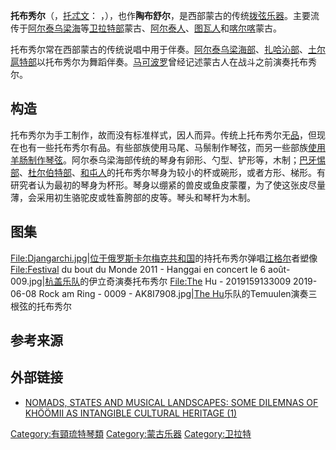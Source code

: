 {{Infobox instrument
| name                  = 托布秀尔
| image                 = Topshuur.jpg
| image_size            = 
| alt                   =
| caption               =
| background            =
| names                 =
| classification        = [[拨弦乐器|拨弦乐器]]
| hornbostel_sachs      =321.321
| hornbostel_sachs_desc =
| inventors             =
| developed             =
| timbre                = 
| volume                = 
| attack                = 
| decay                 = 
| range                 =
| pitch                 = 
| related               =
* [[火不思|火不思]]
* [[冬不拉|冬不拉]]
* {{le|多什普鲁尔|Doshpuluur}}
* [[巴拉莱卡|巴拉莱卡]]
| musicians             =
| builders              =
| articles              =
}}
'''托布秀尔'''（{{mong|m=ᠲᠣᠪᠰᠢᠭᠤᠷ|k=Товшуур}}，[[托忒文|托忒文]]：{{MongolUnicode|ᡐᡆᡋᠱᡇᡇᠷ}} ，{{lang-alt|Топшуур}}），也作'''陶布舒尔'''，是西部蒙古的传统[[拨弦乐器|拨弦乐器]]。主要流传于[[阿尔泰乌梁海|阿尔泰乌梁海]]等[[卫拉特部|卫拉特部]]蒙古、[[阿尔泰人|阿尔泰人]]、[[图瓦人|图瓦人]]和[[喀尔喀|喀尔喀]]蒙古。{{r|Pegg (a)}}

托布秀尔常在西部蒙古的传统说唱中用于伴奏。{{r|Krader}}[[阿尔泰乌梁海部|阿尔泰乌梁海部]]、[[扎哈沁部|扎哈沁部]]、[[土尔扈特部|土尔扈特部]]以托布秀尔为舞蹈伴奏。{{r|Pegg book|page=81}}[[马可波罗|马可波罗]]曾经记述蒙古人在战斗之前演奏托布秀尔。{{r|Pegg (b)}}

== 构造 ==
托布秀尔为手工制作，故而没有标准样式，因人而异。传统上托布秀尔无[[品|品]]，{{r|Pegg book|page=81}}但现在也有一些托布秀尔有品。有些部族使用马尾、马鬃制作琴弦，而另一些部族[[羊肠弦|使用羊肠制作琴弦]]。阿尔泰乌梁海部传统的琴身有卵形、勺型、铲形等，木制；[[巴牙惕|巴牙惕部]]、[[杜尔伯特部_(绰罗斯氏)|杜尔伯特部]]、[[和屯人|和屯人]]的托布秀尔琴身为较小的杯或碗形，或者方形、梯形。有研究者认为最初的琴身为杯形。琴身以绷紧的兽皮或鱼皮蒙覆，为了使这张皮尽量薄，会采用初生骆驼皮或牲畜胯部的皮等。琴头和琴杆为木制。{{r|Pegg book|page=81|中新网}}

== 图集 ==
<gallery>
File:Djangarchi.jpg|位于俄罗斯[[卡尔梅克共和国|卡尔梅克共和国]]的持托布秀尔弹唱[[江格尔|江格尔]]者塑像
File:Festival du bout du Monde 2011 - Hanggai en concert le 6 août- 009.jpg|[[杭盖乐队|杭盖乐队]]的伊立奇演奏托布秀尔
File:The Hu - 2019159133009 2019-06-08 Rock am Ring - 0009 - AK8I7908.jpg|[[The_Hu|The Hu]]乐队的Temuulen演奏三根弦的托布秀尔
</gallery>

== 参考来源 ==
{{reflist|refs=
<ref name="Pegg (a)">{{cite encyclopedia |last=Pegg |first=Carole |title=Inner Asia |encyclopedia=Grove Music Online |year=2014 |publisher=Oxford University Press |url=http://www.oxfordmusiconline.com/subscriber/article/grove/music/53237 |access-date=2014-09-18|language=en}}</ref> 
<ref name="Krader">{{cite encyclopedia |last=Krader |first=Lawrence |title=Altaian |encyclopedia=Encyclopedia of World Cultures |year=1996 |publisher=Macmillan Reference USA |url=http://go.galegroup.com/ps/i.do?id=GALE%7CCX3458000951&v=2.1&it=r&p=GVRL&sw=w&asid=18dc459ce28fcb2e695684598c515047 |access-date=2014-09-17|language=en}}</ref>
<ref name="Pegg (b)">{{cite encyclopedia |last=Pegg |first=Carole |title=Topshuur |encyclopedia=Grove Music Online |year=2014 |publisher=Oxford University Press |url=http://www.oxfordmusiconline.com/subscriber/article/grove/music/53237 |access-date=2014-09-18|language=en}}</ref>
<ref name=中新网>{{Cite news|url=http://news.sina.com.cn/o/2014-02-20/164129520207.shtml|title=新疆“托布秀尔”传承人和她的传承梦|author1=王陆斌|author2=萨仁图亚|website=中国新闻网|date=2014-02-20}}</ref>
<ref name="Pegg book">{{Cite book|url=https://books.google.co.jp/books?id=uxEGTwiCvd8C&pg=PA81&lpg=PA81&dq=topshuur&source=bl&ots=7lQSoiDx8O&sig=ACfU3U3Vj1utofj_DaNXMF102IH9XfrBQQ&hl=en&sa=X&ved=2ahUKEwjKw-2Hw-jvAhUb7WEKHXxNBs4Q6AEwCXoECAQQAw#v=onepage&q=topshuur&f=false|title=Mongolian Music, Dance, & Oral Narrative: Performing Diverse Identities|author=
Carole Pegg|isbn=9780295980300|language=en|publisher=University of Washington Press|year=2001}}</ref>
}}

== 外部链接 ==
* [https://www.akdn.org/akmi/musical-geographies-central-asia/carole-pegg NOMADS, STATES AND MUSICAL LANDSCAPES: SOME DILEMNAS OF KHÖÖMII AS INTANGIBLE CULTURAL HERITAGE (1)] {{Wayback|url=https://www.akdn.org/akmi/musical-geographies-central-asia/carole-pegg |date=20201124011447 }}

[[Category:有頸琉特琴類|Category:有頸琉特琴類]]
[[Category:蒙古乐器|Category:蒙古乐器]]
[[Category:卫拉特|Category:卫拉特]]